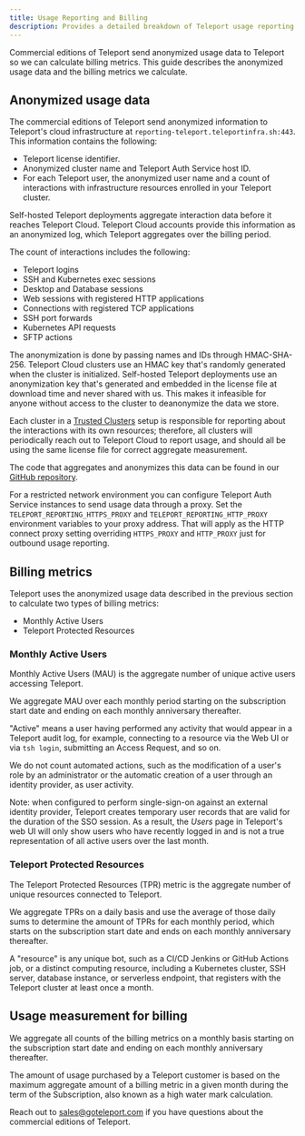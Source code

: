 ```yaml
---
title: Usage Reporting and Billing
description: Provides a detailed breakdown of Teleport usage reporting and billing.
---
```


Commercial editions of Teleport send anonymized usage data to Teleport so we can
calculate billing metrics. This guide describes the anonymized usage data and
the billing metrics we calculate.

## Anonymized usage data

The commercial editions of Teleport send anonymized information to Teleport's
cloud infrastructure at `reporting-teleport.teleportinfra.sh:443`.
This information contains the following:

- Teleport license identifier.
- Anonymized cluster name and Teleport Auth Service host ID.
- For each Teleport user, the anonymized user name and a count of interactions
  with infrastructure resources enrolled in your Teleport cluster.

Self-hosted Teleport deployments aggregate interaction data before it reaches
Teleport Cloud. Teleport Cloud accounts provide this information as an
anonymized log, which Teleport aggregates over the billing period.

The count of interactions includes the following:

- Teleport logins
- SSH and Kubernetes exec sessions
- Desktop and Database sessions
- Web sessions with registered HTTP applications
- Connections with registered TCP applications
- SSH port forwards
- Kubernetes API requests
- SFTP actions

The anonymization is done by passing names and IDs through HMAC-SHA-256.
Teleport Cloud clusters use an HMAC key that's randomly generated when
the cluster is initialized. Self-hosted Teleport deployments use an
anonymization key that's generated and embedded in the license file at
download time and never shared with us. This makes it infeasible for anyone
without access to the cluster to deanonymize the data we store.

Each cluster in a [Trusted Clusters](./architecture/trustedclusters.mdx) setup
is responsible for reporting about the interactions with its own resources;
therefore, all clusters will periodically reach out to Teleport Cloud to report
usage, and should all be using the same license file for correct aggregate
measurement.

The code that aggregates and anonymizes this data can be found in our [GitHub
repository](https://github.com/gravitational/teleport/tree/master/lib/usagereporter/teleport/aggregating).

For a restricted network environment you can configure Teleport Auth Service instances
to send usage data through a proxy. Set the `TELEPORT_REPORTING_HTTPS_PROXY` and 
`TELEPORT_REPORTING_HTTP_PROXY` environment variables to your proxy address.
That will apply as the HTTP connect proxy setting overriding `HTTPS_PROXY`
and `HTTP_PROXY` just for outbound usage reporting.

## Billing metrics

Teleport uses the anonymized usage data described in the previous section to
calculate two types of billing metrics:

- Monthly Active Users
- Teleport Protected Resources

### Monthly Active Users

Monthly Active Users (MAU) is the aggregate number of unique active users
accessing Teleport.

We aggregate MAU over each monthly period starting on the subscription start
date and ending on each monthly anniversary thereafter.

"Active" means a user having performed any activity that would appear in a
Teleport audit log, for example, connecting to a resource via the Web UI or via
`tsh login`, submitting an Access Request, and so on.

We do not count automated actions, such as the modification of a user's role by
an administrator or the automatic creation of a user through an identity
provider, as user activity.

Note: when configured to perform single-sign-on against an external identity
provider, Teleport creates temporary user records that are valid for the
duration of the SSO session. As a result, the *Users* page in Teleport's web UI
will only show users who have recently logged in and is not a true
representation of all active users over the last month.

### Teleport Protected Resources

The Teleport Protected Resources (TPR) metric is the aggregate number of unique
resources connected to Teleport.

We aggregate TPRs on a daily basis and use the average of those daily sums to
determine the amount of TPRs for each monthly period, which starts on the
subscription start date and ends on each monthly anniversary thereafter.

A "resource" is any unique bot, such as a CI/CD Jenkins or GitHub Actions job,
or a distinct computing resource, including a Kubernetes cluster, SSH server,
database instance, or serverless endpoint, that registers with the Teleport
cluster at least once a month.

## Usage measurement for billing

We aggregate all counts of the billing metrics on a monthly basis starting on
the subscription start date and ending on each monthly anniversary thereafter.

The amount of usage purchased by a Teleport customer is based on the maximum
aggregate amount of a billing metric in a given month during the term of the
Subscription, also known as a high water mark calculation.

Reach out to sales@goteleport.com if you have questions about the
commercial editions of Teleport.
